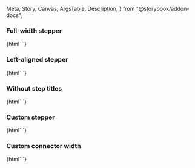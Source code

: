   Meta,
  Story,
  Canvas,
  ArgsTable,
  Description,
} from "@storybook/addon-docs";

<Meta title="Web Components/Stepper" component="ic-stepper" />

<Description markdown={readme} />

<Description markdown={Step} />

### Full-width stepper

<Canvas>
  <Story name="Full-width stepper">
    {html`<ic-stepper>
      <ic-step step-title="Create" step-type="completed"></ic-step>
      <ic-step step-title="Read" step-type="current"></ic-step>
      <ic-step step-title="Update"></ic-step>
      <ic-step step-title="Delete"></ic-step>
    </ic-stepper>`}
  </Story>
</Canvas>

### Left-aligned stepper

<Canvas>
  <Story name="Left-aligned stepper">
    {html`<ic-stepper aligned="left">
      <ic-step step-title="Create" step-type="completed"></ic-step>
      <ic-step step-title="Read" step-type="current"></ic-step>
      <ic-step step-title="Update"></ic-step>
      <ic-step step-title="Delete"></ic-step>
    </ic-stepper>`}
  </Story>
</Canvas>

### Without step titles

<Canvas>
  <Story name="Without step titles">
    {html`<ic-stepper>
      <ic-step step-type="completed"></ic-step>
      <ic-step step-type="completed"></ic-step>
      <ic-step step-type="current"></ic-step>
      <ic-step></ic-step>
    </ic-stepper>`}
  </Story>
</Canvas>

### Custom stepper

<Canvas>
  <Story name="Custom stepper">
    {html`<ic-stepper>
      <ic-step step-title="First"></ic-step>
      <ic-step
        step-title="Second With a Very Long Title"
        step-subtitle="Optional subtitle that is long and should wrap"
        step-type="current"
      ></ic-step>
      <ic-step step-title="Third" step-type="disabled"></ic-step>
      <ic-step
        step-title="Fourth title that is long and should wrap"
        step-subtitle="Optional Subtitle"
        step-type="completed"
      ></ic-step>
    </ic-stepper>`}
  </Story>
</Canvas>

### Custom connector width

<Canvas>
  <Story name="Custom connector width">
    {html`<ic-stepper aligned="left" connector-width="200">
      <ic-step step-title="First"></ic-step>
      <ic-step
        step-title="Second With a Very Long Title"
        step-subtitle="Optional subtitle that is long and should wrap"
        step-type="current"
      ></ic-step>
      <ic-step step-title="Third" step-type="disabled"></ic-step>
      <ic-step
        step-title="Fourth title that is long and should wrap"
        step-subtitle="Optional Subtitle"
        step-type="completed"
      ></ic-step>
    </ic-stepper>`}
  </Story>
</Canvas>

